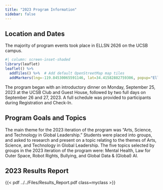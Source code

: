 ```yaml
---
title: "2023 Program Information"
sidebar: false
---
```


## Location and Dates

The majority of program events took place in ELLSN 2626 on the UCSB campus.

```r
#| column: screen-inset-shaded
library(leaflet)
leaflet() %>%
  addTiles() %>%  # Add default OpenStreetMap map tiles
  addMarkers(lng=-119.84530065591146, lat=34.41582882759306, popup="Ellison Hall (UCSB)")
```

The program began with an introductory dinner on Monday, September 25, 2023 at the UCSB Club and Guest House, followed by two full days on September 26 and 27, 2023. A full schedule was provided to participants during Registration and Check-In.


## Program Goals and Topics

The main theme for the 2023 iteration of the program was "Arts, Science, and Technology in Global Leadership." Students were placed into groups, and asked to research and present on a topic relating to the themes of Arts, Science, and Technology in Global Leadership. The five topics selected by groups in the 2023 iteration of the program were: Mental Health, Law for Outer Space, Robot Rights, Bullying, and Global Data & (Global) AI.

<style>
.myclass {
  max-width: 100%;
  width: 700px;
  height: 600px;
  border: 10px solid rgba(250, 196, 120, 0.2);
  margin: 0;
}
</style>

## 2023 Results Report

{{< pdf ../../Files/Results_Report.pdf class=myclass >}}
